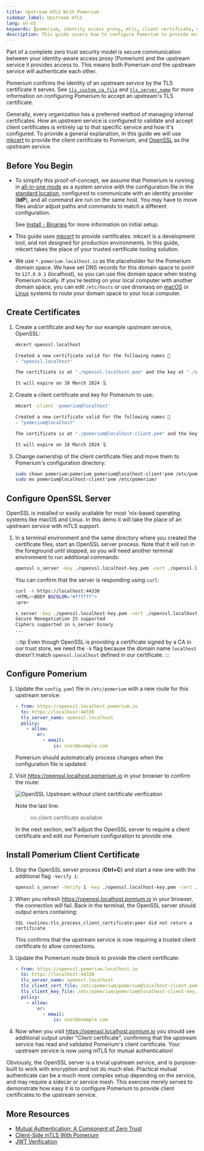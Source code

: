 ```yaml
---
title: Upstream mTLS With Pomerium
sidebar_label: Upstream mTLS
lang: en-US
keywords: [pomerium, identity access proxy, mtls, client certificate, mutual authentication]
description: This guide covers how to configure Pomerium to provide mutual authentication (mTLS) to an upstream service, using client certificates with a custom certificate authority.
---
```



Part of a complete zero trust security model is secure communication between your identity-aware access proxy (Pomerium) and the upstream service it provides access to. This means both Pomerium *and* the upstream service will authenticate each other.

Pomerium confirms the identity of an upstream service by the TLS certificate it serves. See [`tls_custom_ca_file`] and [`tls_server_name`] for more information on configuring Pomerium to accept an upstream's TLS certificate.

Generally, every organization has a preferred method of managing internal certificates. How an upstream service is configured to validate and accept client certificates is entirely up to that specific service and how it's configured. To provide a general explanation, in this guide we will use [mkcert] to provide the client certificate to Pomerium, and [OpenSSL] as the upstream service.

## Before You Begin

- To simplify this proof-of-concept, we assume that Pomerium is running in [all-in-one mode](#before-you-begin) as a system service with the configuration file in the [standard location](/docs/install/binary#configuration-file), configured to communicate with an identity provider (**IdP**), and all command are run on the same host. You may have to move files and/or adjust paths and commands to match a different configuration.

    See [Install - Binaries](/docs/install/binary) for more information on initial setup.

- This guide uses [mkcert] to provide certificates. mkcert is a development tool, and not designed for production environments. In this guide, mkcert takes the place of your trusted certificate tooling solution.

- We use `*.pomerium.localhost.io` as the placeholder for the Pomerium domain space. We have set DNS records for this domain space to point to `127.0.0.1` (localhost), so you can use this domain space when testing Pomerium locally.
  If you're testing on your local computer with another domain space, you can edit `/etc/hosts` or use dnsmasq on [macOS](https://blog.thesparktree.com/local-development-with-wildcard-dns) or [Linux](https://sixfeetup.com/blog/local-development-with-wildcard-dns-on-linux) systems to route your domain space to your local computer.

## Create Certificates

<InstallMkcert/>

1. Create a certificate and key for our example upstream service, OpenSSL:

    ```bash {1}
    mkcert openssl.localhost

    Created a new certificate valid for the following names 📜
    - "openssl.localhost"

    The certificate is at "./openssl.localhost.pem" and the key at "./openssl.localhost-key.pem" ✅

    It will expire on 10 March 2024 🗓
    ```

1. Create a client certificate and key for Pomerium to use:

    ```bash {1}
    mkcert -client 'pomerium@localhost'

    Created a new certificate valid for the following names 📜
    - "pomerium@localhost"

    The certificate is at "./pomerium@localhost-client.pem" and the key at "./pomerium@localhost-client-key.pem" ✅

    It will expire on 10 March 2024 🗓
    ```

1. Change ownership of the client certificate files and move them to Pomerium's configuration directory:

    ```bash
    sudo chown pomerium:pomerium pomerium@localhost-client*pem /etc/pomerium
    sudo mv pomerium@localhost-client*pem /etc/pomerium/
    ```

## Configure OpenSSL Server

OpenSSL is installed or easily available for most 'nix-based operating systems like macOS and Linux. In this demo it will take the place of an upstream service with mTLS support.

1. In a terminal environment and the same directory where you created the certificate files, start an OpenSSL server process. Note that it will run in the foreground until stopped, so you will need another terminal environment to run additional commands:

    ```bash
    openssl s_server -key ./openssl.localhost-key.pem -cert ./openssl.localhost.pem -accept 44330 -www
    ```

    You can confirm that the server is responding using `curl`:

    ```bash {1}
    curl -k https://localhost:44330
    <HTML><BODY BGCOLOR="#ffffff">
    <pre>

    s_server -key ./openssl.localhost-key.pem -cert ./openssl.localhost.pem -accept 44330 -www
    Secure Renegotiation IS supported
    Ciphers supported in s_server binary
    ...
    ```

    :::tip
    Even though OpenSSL is providing a certificate signed by a CA in our trust store, we need the `-k` flag because the domain name `localhost` doesn't match `openssl.localhost` defined in our certificate.
    :::

## Configure Pomerium

1. Update the `config.yaml` file in `/etc/pomerium` with a new route for this upstream service:

    ```yaml title="config.yaml"
    - from: https://openssl.localhost.pomerium.io
      to: https://localhost:44330
      tls_server_name: openssl.localhost
      policy:
        - allow:
            or:
              - email:
                  is: user@example.com
    ```

    Pomerium should automatically process changes when the configuration file is updated.

1. Visit <https://openssl.localhost.pomerium.io> in your browser to confirm the route:

    ![OpenSSL Upstream without client certificate verification](./img/mtls/openssl-test1.png)

    Note the last line:

    > no client certificate available

    In the next section, we'll adjust the OpenSSL server to require a client certificate and edit our Pomerium configuration to provide one.

## Install Pomerium Client Certificate

1. Stop the OpenSSL server process (**Ctrl+C**) and start a new one with the additional flag `-Verify 1`:

    ```bash
    openssl s_server -Verify 1 -key ./openssl.localhost-key.pem -cert ./openssl.localhost.pem -accept 44330 -www
    ```

1. When you refresh <https://openssl.localhost.pomium.io> in your browser, the connection will fail. Back in the terminal, the OpenSSL server should output errors containing:

    ```log
    SSL routines:tls_process_client_certificate:peer did not return a certificate
    ```

    This confirms that the upstream service is now requiring a trusted client certificate to allow connections.

1. Update the Pomerium route block to provide the client certificate:

    ```yaml title="config.yaml"
    - from: https://openssl.pomerium.localhost.io
      to: https://localhost:44330
      tls_server_name: openssl.localhost
      tls_client_cert_file: /etc/pomerium/pomerium@localhost-client.pem
      tls_client_key_file: /etc/pomerium/pomerium@localhost-client-key.pem
      policy:
        - allow:
            or:
              - email:
                  is: user@example.com

1. Now when you visit <https://openssl.localhost.pomium.io> you should see additional output under "Client certificate", confirming that the upstream service has read and validated Pomerium's client certificate. Your upstream service is now using mTLS for mutual authentication!

Obviously, the OpenSSL server is a trivial upstream service, and is purpose-built to work with encryption and not do much else. Practical mutual authenticate can be a much more complex setup depending on the service, and may require a sidecar or service mesh. This exercise merely serves to demonstrate how easy it is to configure Pomerium to provide client certificates to the upstream service.

## More Resources

 - [Mutual Authentication: A Component of Zero Trust](/docs/topics/mutual-auth)
 - [Client-Side mTLS With Pomerium](/docs/guides/mtls)
 - [JWT Verification](/docs/guides/jwt-verification)

[mkcert]: https://github.com/FiloSottile/mkcert
[OpenSSL]: https://www.openssl.org/
[`tls_custom_ca_file`]: /docs/reference/routes/tls-custom-certificate-authority
[`tls_server_name`]: /docs/reference/routes/tls-server-name
